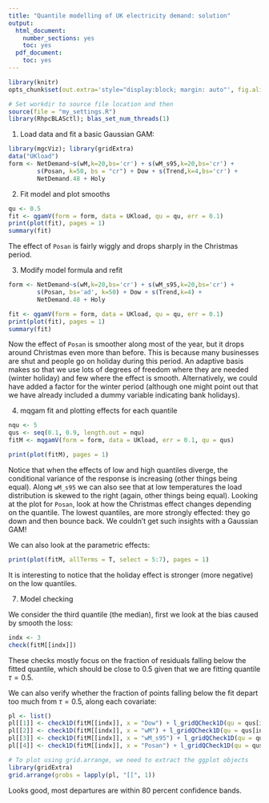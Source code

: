 ```yaml
---
title: "Quantile modelling of UK electricity demand: solution"
output:
  html_document:
    number_sections: yes
    toc: yes
  pdf_document:
    toc: yes
---
```


<!--
%\VignetteEngine{rmarkdown::render}
%\VignetteIndexEntry{qgam_vignette}
-->
  
```r
library(knitr)
opts_chunk$set(out.extra='style="display:block; margin: auto"', fig.align="center", tidy=FALSE)
```

```r
# Set workdir to source file location and then
source(file = "my_settings.R")
library(RhpcBLASctl); blas_set_num_threads(1)
```

1) Load data and fit a basic Gaussian GAM:
```r
library(mgcViz); library(gridExtra)
data("UKload")
form <- NetDemand~s(wM,k=20,bs='cr') + s(wM_s95,k=20,bs='cr') + 
        s(Posan, k=50, bs = "cr") + Dow + s(Trend,k=4,bs='cr') + 
        NetDemand.48 + Holy
```

2. Fit model and plot smooths
```r
qu <- 0.5
fit <- qgamV(form = form, data = UKload, qu = qu, err = 0.1)
print(plot(fit), pages = 1)
summary(fit)
```
The effect of `Posan` is fairly wiggly and drops sharply in the Christmas period.

3. Modify model formula and refit
```r
form <- NetDemand~s(wM,k=20,bs='cr') + s(wM_s95,k=20,bs='cr') + 
        s(Posan, bs='ad', k=50) + Dow + s(Trend,k=4) + 
        NetDemand.48 + Holy

fit <- qgamV(form = form, data = UKload, qu = qu, err = 0.1)
print(plot(fit), pages = 1)
summary(fit)
```
Now the effect of `Posan` is smoother along most of the year, but it drops around Christmas even more 
than before. This is because many businesses are shut and people go on holiday during this period. 
An adaptive basis makes so that we use lots of degrees of freedom where they are needed (winter holiday) 
and few where the effect is smooth. Alternatively, we could have added a factor for the winter period 
(although one might point out that we have already included a dummy variable indicating bank holidays).

4. mqgam fit and plotting effects for each quantile

```r
nqu <- 5
qus <- seq(0.1, 0.9, length.out = nqu)
fitM <- mqgamV(form = form, data = UKload, err = 0.1, qu = qus)

print(plot(fitM), pages = 1)
```
Notice that when the effects of low and high quantiles diverge, the conditional variance of the response is increasing (other things being equal). Along `wM_s95` we can also see that at low temperatures the load distribution is skewed to the right (again, other things being equal). Looking at the plot for `Posan`, look at how the Christmas effect changes depending on the quantile. The lowest quantiles, are more strongly effected: they go down and then bounce back. We couldn't get such insights with a Gaussian GAM! 

We can also look at the parametric effects:
```r
print(plot(fitM, allTerms = T, select = 5:7), pages = 1)
```
It is interesting to notice that the holiday effect is stronger (more negative) on the low quantiles.  

7. Model checking

We consider the third quantile (the median), first we look at the bias caused by smooth the loss:
```r
indx <- 3
check(fitM[[indx]])
```
These checks mostly focus on the fraction of residuals falling below the fitted quantile, 
which should be close to 0.5 given that we are fitting quantile $\tau = 0.5$.

We can also verify whether the fraction of points falling below the fit depart too much from $\tau = 0.5$, 
along each covariate:
```r

pl <- list()
pl[[1]] <- check1D(fitM[[indx]], x = "Dow") + l_gridQCheck1D(qu = qus[indx]) 
pl[[2]] <- check1D(fitM[[indx]], x = "wM") + l_gridQCheck1D(qu = qus[indx]) 
pl[[3]] <- check1D(fitM[[indx]], x = "wM_s95") + l_gridQCheck1D(qu = qus[indx])
pl[[4]] <- check1D(fitM[[indx]], x = "Posan") + l_gridQCheck1D(qu = qus[indx]) 

# To plot using grid.arrange, we need to extract the ggplot objects
library(gridExtra)
grid.arrange(grobs = lapply(pl, "[[", 1))
```
Looks good, most departures are within 80 percent confidence bands.

